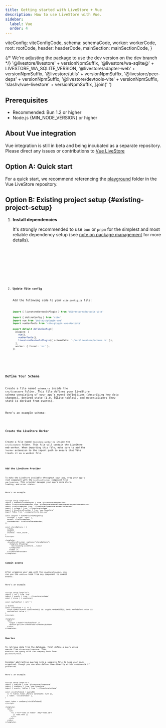 ```yaml
---
title: Getting started with LiveStore + Vue
description: How to use LiveStore with Vue.
sidebar:
  label: Vue
  order: 4
---
```



  viteConfig: viteConfigCode,
  schema: schemaCode,
  worker: workerCode,
  root: rootCode,
  header: headerCode,
  mainSection: mainSectionCode,
}

{/* We're adjusting the package to use the dev version on the dev branch */}
  '@livestore/livestore' + versionNpmSuffix,
  '@livestore/wa-sqlite@' + LIVESTORE_WA_SQLITE_VERSION,
  '@livestore/adapter-web' + versionNpmSuffix,
  '@livestore/utils' + versionNpmSuffix,
  '@livestore/peer-deps' + versionNpmSuffix,
  '@livestore/devtools-vite' + versionNpmSuffix,
  'slashv/vue-livestore' + versionNpmSuffix,
].join(' ')

## Prerequisites

- Recommended: Bun 1.2 or higher
- Node.js {MIN_NODE_VERSION} or higher

## About Vue integration

Vue integration is still in beta and being incubated as a separate repository. Please direct any issues or contributions to [Vue LiveStore](https://github.com/slashv/vue-livestore)

## Option A: Quick start

For a quick start, we recommend referencing the [playground](https://github.com/slashv/vue-livestore/tree/main/playground) folder in the Vue LiveStore repository.

## Option B: Existing project setup \{#existing-project-setup\}

<Steps>

1. **Install dependencies**

   It's strongly recommended to use `bun` or `pnpm` for the simplest and most reliable dependency setup (see [note on package management](/misc/package-management) for more details).

   <Tabs syncKey="package-manager">
     <TabItem label="bun">
       <Code code={'bun install ' + manualInstallDepsStr} lang="sh" />
     </TabItem>
     <TabItem label="pnpm">
       <Code code={'pnpm add ' + manualInstallDepsStr} lang="sh" />
     </TabItem>
     <TabItem label="npm">
       <Code code={'npm install ' + manualInstallDepsStr} lang="sh" />
     </TabItem>
   </Tabs>

2. **Update Vite config**

   Add the following code to your `vite.config.js` file:

    ```ts
    import { livestoreDevtoolsPlugin } from '@livestore/devtools-vite'

    import { defineConfig } from 'vite'
    import vue from '@vitejs/plugin-vue'
    import vueDevTools from 'vite-plugin-vue-devtools'

    export default defineConfig({
      plugins: [
        vue(),
        vueDevTools(),
        livestoreDevtoolsPlugin({ schemaPath: './src/livestore/schema.ts' }),
      ],
      worker: { format: 'es' },
    })
    ```

</Steps>

### Define Your Schema

Create a file named `schema.ts` inside the `src/livestore` folder. This file defines your LiveStore schema consisting of your app's event definitions (describing how data changes), derived state (i.e. SQLite tables), and materializers (how state is derived from events).

Here's an example schema:

<Code code={CODE.schema} lang="ts" title="src/livestore/schema.ts" />

### Create the LiveStore Worker

Create a file named `livestore.worker.ts` inside the `src/livestore` folder. This file will contain the LiveStore web worker. When importing this file, make sure to add the `?worker` extension to the import path to ensure that Vite treats it as a worker file.

<Code code={CODE.worker} lang="ts" title="src/livestore/livestore.worker.ts" />

### Add the LiveStore Provider

To make the LiveStore available throughout your app, wrap your app's root component with the `LiveStoreProvider` component from `vue-livestore`. This provider manages your app's data store, loading, and error states.

Here's an example:

```vue
<script setup lang="ts">
import { makePersistedAdapter } from '@livestore/adapter-web'
import LiveStoreSharedWorker from '@livestore/adapter-web/shared-worker?sharedworker'
import LiveStoreWorker from './livestore/livestore.worker.ts?worker'
import { schema } from './livestore/schema'
import { LiveStoreProvider } from 'vue-livestore'
import ToDos from './components/to-dos.vue'

const adapter = makePersistedAdapter({
  storage: { type: 'opfs' },
  worker: LiveStoreWorker,
  sharedWorker: LiveStoreSharedWorker,
})

const storeOptions = {
  schema,
  adapter,
  storeId: 'test_store',
}
</script>

<template>
  <LiveStoreProvider :options="storeOptions">
    <template #loading>
      <div>Loading LiveStore...</div>
    </template>
    <ToDos />
  </LiveStoreProvider>
</template>
```

### Commit events

After wrapping your app with the `LiveStoreProvider`, you can use the `useStore` hook from any component to commit events.

Here's an example:

```vue
<script setup lang="ts">
import { ref } from 'vue'
import { events } from '../livestore/schema'
const { store } = useStore()

const newTodoText = ref('')

// Events
const createTodo = () => {
  store.commit(events.todoCreated({ id: crypto.randomUUID(), text: newTodoText.value }))
  newTodoText.value = ''
}
</script>

<template>
  <div>
    <input v-model="newTodoText" />
    <button @click="createTodo">Create</button>
  </div>
</template>
```

### Queries

To retrieve data from the database, first define a query using `queryDb` from `@livestore/livestore`. Then, execute the query with the `useQuery` hook from `@livestore/react`.

Consider abstracting queries into a separate file to keep your code organized, though you can also define them directly within components if preferred.

Here's an example:

```vue
<script setup lang="ts">
import { queryDb } from '@livestore/livestore'
import { useQuery } from 'vue-livestore'
import { events, tables } from '../livestore/schema'

const visibleTodos$ = queryDb(
  () => tables.todos.where({ deletedAt: null }),
  { label: 'visibleTodos' },
)

const todos = useQuery(visibleTodos$)
</script>

<template>
  <div>
    <ul>
      <li v-for="todo in todos" :key="todo.id">
        {{ todo.text }}
      </li>
    </ul>
  </div>
</template>
```